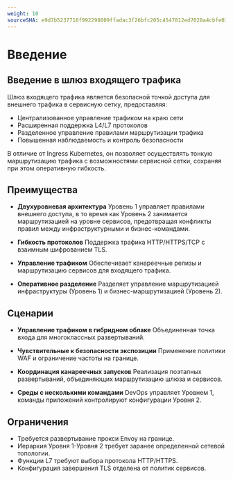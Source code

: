 ```yaml
---
weight: 10
sourceSHA: e9d7b5237718f992298009ffadac3f26bfc205c4547812ed7028a4cbfe03c3a0
---
```


# Введение

## Введение в шлюз входящего трафика

Шлюз входящего трафика является безопасной точкой доступа для внешнего трафика в сервисную сетку, предоставляя:

- Централизованное управление трафиком на краю сети
- Расширенная поддержка L4/L7 протоколов
- Разделенное управление правилами маршрутизации трафика
- Повышенная наблюдаемость и контроль безопасности

В отличие от Ingress Kubernetes, он позволяет осуществлять тонкую маршрутизацию трафика с возможностями сервисной сетки, сохраняя при этом оперативную гибкость.

## Преимущества

- ​**Двухуровневая архитектура**
  Уровень 1 управляет правилами внешнего доступа, в то время как Уровень 2 занимается маршрутизацией на уровне сервисов, предотвращая конфликты правил между инфраструктурными и бизнес-командами.

- ​**Гибкость протоколов**
  Поддержка трафика HTTP/HTTPS/TCP с взаимным шифрованием TLS.

- ​**Управление трафиком**
  Обеспечивает канареечные релизы и маршрутизацию сервисов для входящего трафика.

- ​**Оперативное разделение**
  Разделяет управление маршрутизацией инфраструктуры (Уровень 1) и бизнес-маршрутизацией (Уровень 2).

## Сценарии

- ​**Управление трафиком в гибридном облаке**
  Объединенная точка входа для многоклассных развертываний.

- ​**Чувствительные к безопасности экспозиции**
  Применение политики WAF и ограничение частоты на границе.

- ​**Координация канареечных запусков**
  Реализация поэтапных развертываний, объединяющих маршрутизацию шлюза и сервисов.

- ​**Среды с несколькими командами**
  DevOps управляет Уровнем 1, команды приложений контролируют конфигурации Уровня 2.

## Ограничения

- Требуется развертывание прокси Envoy на границе.
- Иерархия Уровня 1-Уровня 2 требует заранее определенной сетевой топологии.
- Функции L7 требуют выбора протокола HTTP/HTTPS.
- Конфигурация завершения TLS отделена от политик сервисов.
